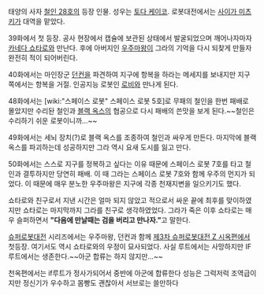 태양의 사자 [[철인 28호]]의 등장 인물. 성우는 [[토다 케이코]]. 로봇대전에서는 [[사이가 미츠키]]가 대역을 맡았다.

39화에서 첫 등장. 공사 현장에서 캡슐에 보관된 상태에서 발굴되었으며 깨어나자마자 [[카네다 쇼타로]]와 만난다. 후에 아버지인 [[우주마왕]]이 그라의 기억을 다시 되찾게 만들자 완전히 적이 되어버린다.

40화에서는 마인장군 [[던컨]]을 파견하여 지구에 항복을 하라는 메세지를 보내지만 지구쪽에서는 항복을 거절. 인공지능 로봇인 [[로비]]와 만나게 된다.

48화에서는 [wiki:"스페이스 로봇" 스페이스 로봇 5호]로 무패의 철인을 한번 패배로 몰았지만 수리돤 철인과 [[블랙 옥스]]의 협공으로 다시 패배의 쓴맛을 보게 된다.~~철인은 수리하기 쉬운 로봇이니까...~~

49화에서는 세뇌 장치(?)로 블랙 옥스를 조종하여 철인과 싸우게 만든다. 마지막에 블랙 옥스를 파괴하는데 성공하지만 그라 역시 요새 도시를 잃고 만다. 

50화에서는 스스로 지구를 정복하고 싶다는 이유 때문에 스페이스 로봇 7호를 타고 철인과 결투하지만 당연히 패배. 이 때 그라는 스페이스 로봇 7호와 함께 우주의 먼지가 되었다. 이 때문에 매우 분노한 우주마왕은 지구에 각종 천재지변을 일으키기도 했다.

쇼타로와 친구로서 지낸 시간은 얼마 되지 않았고 적으로서 싸운 끝에 최후를 맞이하였지만 쇼타로는 마지막까지 그라를 친구로 생각하였었다. 그라가 죽은 이후 쇼타로는 매우 슬퍼하면서 '''"다음에 만날때는 검을 버리고 만나자."'''고 말한다.

[[슈퍼로봇대전]] 시리즈에서는 우주마왕, 던컨과 함께 [[제3차 슈퍼로봇대전 Z 시옥편]]에서 첫등장. 여기서도 역시 쇼타로와의 우정이 묘사되었다. 사실 루트에서는 사망하지만 IF루트에서는 생존한다.~~아군 합류는 하지 않지만...~~

천옥편에서는 if루트가 정사가되어서 중반에 아군에 합류한다 성능은 그럭저럭 조역급이지만 정신기가 우수하고 몸빵도 괜찮아서 서브로는 쓸만하다
